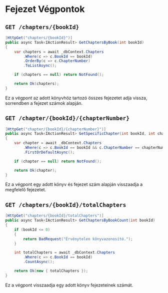# Fejezet Végpontok

## `GET /chapters/{bookId}`
```csharp
[HttpGet("chapters/{bookId}")]
public async Task<IActionResult> GetChaptersByBook(int bookId)
{
    var chapters = await _dbContext.Chapters
        .Where(c => c.BookId == bookId)
        .OrderBy(c => c.ChapterNumber)
        .ToListAsync();

    if (chapters == null) return NotFound();

    return Ok(chapters);
}
```
Ez a végpont az adott könyvhöz tartozó összes fejezetet adja vissza, sorrendben a fejezet számok alapján.

## `GET /chapter/{bookId}/{chapterNumber}`
```csharp
[HttpGet("chapter/{bookId}/{chapterNumber}")]
public async Task<IActionResult> GetSpecificChapter(int bookId, int chapterNumber)
{
    var chapter = await _dbContext.Chapters
        .Where(c => c.BookId == bookId && c.ChapterNumber == chapterNumber)
        .FirstOrDefaultAsync();

    if (chapter == null) return NotFound();

    return Ok(chapter);
}
```
Ez a végpont egy adott könyv és fejezet szám alapján visszaadja a megfelelő fejezetet.

## `GET /chapters/{bookId}/totalChapters`
```csharp
[HttpGet("chapters/{bookId}/totalChapters")]
public async Task<IActionResult> GetChaptersByBookCount(int bookId)
{
    if (bookId <= 0)
    {
        return BadRequest("Érvénytelen könyvazonosító.");
    }

    int totalChapters = await _dbContext.Chapters
        .Where(c => c.BookId == bookId)
        .CountAsync();

    return Ok(new { totalChapters });
}
```
Ez a végpont visszaadja egy adott könyv fejezeteinek számát.